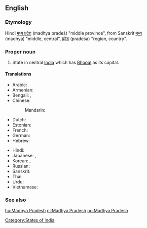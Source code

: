 ==English==
{{wikipedia}}

===Etymology===
Hindi [[मध्य प्रदेश]] (madhya pradeś) "middle province", from Sanskrit [[मध्य]] (madhya) "middle, central",  [[प्रदेश]] (pradeśa) "region, country".

===Proper noun===
{{en-proper noun|sg=[[Madhya]] [[Pradesh]]}}

# State in central [[India]] which has [[Bhopal]] as its capital.

====Translations====
{{trans-top|Madhya Pradesh, India}}
* Arabic: {{t|ar|ماديا براديش|m|tr=maadya bradiish}}
* Armenian: {{t-|hy|Մադհյա Պրադեշ|tr=Madhya Pradeš}}
* Bengali: {{t|bn|মধ্যপ্রদেশ|sc=Beng|xs=Bengali}}, {{t|bn|মধ্য প্রদেশ|sc=Beng}}
* Chinese:
*: Mandarin: {{t|cmn|中央邦|tr=Zhōngyāng-bāng|sc=Hani}}
* Dutch: {{t+|nl|Madhya Pradesh}}
* Estonian: {{t-|et|Madhya Pradesh}}
* French: {{t-|fr|Madhya Pradesh|m}}
* German: {{t-|de|Madhya Pradesh|n}}
* Hebrew: {{t|he|מאדהיה פראדש}}
{{trans-mid}}
* Hindi: {{t+|hi|मध्य प्रदेश|tr=madhya pradeś|xs=Hindi}}
* Japanese: {{t|ja|マディヤ・プラデーシュ州|tr=Madhiya-Puradēshu-shū}},  {{t|ja|マディヤ・プラデーシュ|tr=Madhiya-Puradēshu}}
* Korean: {{t|ko|마디아프라데시 주|tr=Madiapeuradesi ju|sc=Hang}},  {{t|ko|마디아프라데시|tr=Madiapeuradesi|sc=Hang}}
* Russian: {{t|ru|Мадхья-Прадеш|m|tr=Mádx'ja-Pradéš}}
* Sanskrit: {{t-|sa|मध्य प्रदेश|xs=Sanskrit}}
* Thai: {{t|th|รัฐมัธยประเทศ|tr=rát mát-tá-yá-bprà-tâyt}}
* Urdu: {{t|ur|مدھیہ پردیش|tr=madhya pradeś|xs=Urdu}}
* Vietnamese: {{t-|vi|Madhya Pradesh|xs=Vietnamese}}
{{trans-bottom}}

===See also===
{{list|en|states of India}}

[[Category:States of India]]

[[hu:Madhya Pradesh]]
[[nl:Madhya Pradesh]]
[[no:Madhya Pradesh]]